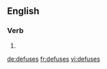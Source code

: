 ==English==

===Verb===
{{head|en}}

# {{en-third-person singular of|defuse}}

[[de:defuses]]
[[fr:defuses]]
[[vi:defuses]]